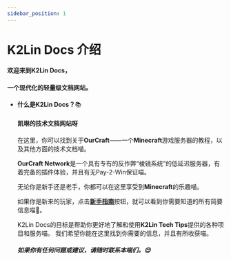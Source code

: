 ```yaml
---
sidebar_position: 1
---
```


# K2Lin Docs 介绍

#### 欢迎来到K2Lin Docs，
#### 一个现代化的轻量级文档网站。

- **什么是K2Lin Docs？**📚

    #### 凯琳的技术文档网站呀

    在这里，你可以找到关于**OurCraft**——一个**Minecraft**游戏服务器的教程，以及其他方面的技术文档喵。

    **OurCraft Network**是一个具有专有的反作弊“棱镜系统”的低延迟服务器，有着完备的插件体验，并且有无Pay-2-Win保证喵。

    无论你是新手还是老手，你都可以在这里享受到**Minecraft**的乐趣喵。

    如果你是新来的玩家，点击[**新手指南**](./ourcraft/beginners-guide.mdx)按钮，就可以看到你需要知道的所有简要信息喵👀。

    K2Lin Docs的目标是帮助你更好地了解和使用**K2Lin Tech Tips**提供的各种项目和服务喵。
    我们希望你能在这里找到你需要的信息，并且有所收获喵。
    ##### 如果你有任何问题或建议，请随时联系本喵们。😊